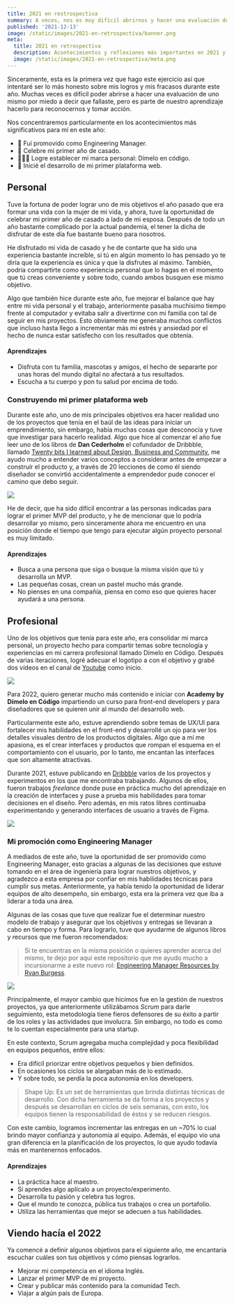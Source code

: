```yaml
---
title: 2021 en restrospectiva
summary: A veces, nos es muy difícil abrirnos y hacer una evaluación de nosotros mismos, ahora que esta por terminar el año te comparto un poco de mis logros y errores que sucedieron durante 2021.
published: '2021-12-13'
image: /static/images/2021-en-retrospectiva/banner.png
meta:
  title: 2021 en retrospectiva
  description: Acontecimientos y reflexiones más importantes en 2021 y una mirada al 2022
  image: /static/images/2021-en-retrospectiva/meta.png
---
```

Sinceramente, esta es la primera vez que hago este ejercicio así que intentaré ser lo más honesto sobre  mis logros y mis fracasos durante este año. Muchas veces es difícil poder abrirse a hacer una evaluación de uno mismo por miedo a decir que fallaste, pero es parte de nuestro aprendizaje hacerlo para reconocernos y tomar acción.

Nos concentraremos particularmente en los acontecimientos más significativos para mí en este año:

- 🚀 Fuí promovido como Engineering Manager.
- 🥂 Celebre mi primer año de casado.
- 👨🏽‍💻 Logre establecer mi marca personal: Dímelo en código.
- 🌱 Inicié el desarrollo de mi primer plataforma web.

## Personal
Tuve la fortuna de poder lograr uno de mis objetivos el año pasado que era formar una vida con la mujer de mi vida, y ahora, tuve la oportunidad de celebrar mi primer año de casado a lado de mi esposa. Después de todo un año bastante complicado por la actual pandemia, el tener la dicha de disfrutar de este día fue bastante bueno para nosotros.

He disfrutado mi vida de casado y he de contarte que ha sido una experiencia bastante increíble, si tú en algún momento lo has pensado yo te diría que la experiencia es única y que la disfrutes al máximo. También, podría compartirte como experiencia personal que lo hagas en el momento que tú creas conveniente y sobre todo, cuando ambos busquen ese mismo objetivo.

Algo que también hice durante este año, fue mejorar el balance que hay entre mi vida personal y el trabajo, anteriormente pasaba muchísimo tiempo frente al computador y evitaba salir a divertirme con mi familia con tal de seguir en mis proyectos. Esto obviamente me generaba muchos conflictos que incluso hasta llego a incrementar más mi estrés y ansiedad por el hecho de nunca estar satisfecho con los resultados que obtenía.

#### Aprendizajes
- Disfruta con tu familia, mascotas y amigos, el hecho de separarte por unas horas del mundo digital no afectará a tus resultados.
- Escucha a tu cuerpo y pon tu salud por encima de todo.

### Construyendo mi primer plataforma web
Durante este año, uno de mis principales objetivos era hacer realidad uno de los proyectos que tenía en el baúl de las ideas para iniciar un emprendimiento, sin embargo, había muchas cosas que desconocía y tuve que investigar para hacerlo realidad. Algo que hice al comenzar el año fue leer uno de los libros de **Dan Cederholm** el cofundador de Dribbble, llamado [Twenty bits I learned about Design, Business and Community](https://simplebits.com/products/twenty-bits-i-learned-book), me ayudo mucho a entender varios conceptos a considerar antes de empezar a construír el producto y, a través de 20 lecciones de como él siendo diseñador se convirtió accidentalmente a emprendedor pude conocer el camino que debo seguir.

<Image
  width={976}
  height={580}
  src="/static/images/2021-en-retrospectiva/twenty-bits-book-cover.png"
  caption="Cover: Twenty bits I learned about Design, Business and Community" />

He de decir, que ha sido difícil encontrar a las personas indicadas para lograr el primer MVP del producto, y he de mencionar que lo podría desarrollar yo mismo, pero sinceramente ahora me encuentro en una posición donde el tiempo que tengo para ejecutar algún proyecto personal es muy limitado.

#### Aprendizajes
- Busca a una persona que siga o busque la misma visión que tú y desarrolla un MVP.
- Las pequeñas cosas, crean un pastel mucho más grande.
- No pienses en una compañía, piensa en como eso que quieres hacer ayudará a una persona.

## Profesional
Uno de los objetivos que tenía para este año, era consolidar mi marca personal, un proyecto hecho para compartir temas sobre tecnología y experiencias en mi carrera profesional llamado Dímelo en Código. Después de varias iteraciones, logré adecuar el logotipo a con el objetivo y grabé dos vídeos en el canal de [Youtube](https://www.youtube.com/channel/UCMcn-dkjGbCCdnos9416ZhQ) como inicio. 

<Image
  width={976}
  height={580}
  src="/static/images/2021-en-retrospectiva/dimeloencodigo-branding.png"
  caption="Logotipo para el proyecto Dímelo en Código" />

Para 2022, quiero generar mucho más contenido e iniciar con **Academy by Dímelo en Código** impartiendo un curso para front-end developers y para diseñadores que se quieren unir al mundo del desarrollo web.

Particularmente este año, estuve aprendiendo sobre temas de UX/UI para fortalecer mis habilidades en el front-end y desarrollé un ojo para ver los detalles visuales dentro de los productos digítales. Algo que a mí me apasiona, es el crear interfaces y productos que rompan el esquema en el comportamiento con el usuario, por lo tanto, me encantan las interfaces que son altamente atractivas.

Durante 2021, estuve publicando en [Dribbble](https://dribbble.com/coderdiaz) varios de los proyectos y experimentos en los que me encontraba trabajando. Algunos de ellos, fueron trabajos *freelance* donde puse en práctica mucho del aprendizaje en la creación de interfaces y puse a prueba mis habilidades para tomar decisiones en el diseño. Pero además, en mis ratos libres continuaba experimentando y generando interfaces de usuario a través de Figma.

<Image
  width={976}
  height={580}
  src="/static/images/2021-en-retrospectiva/refactoringui-codingcoach.png"
  caption="Refactoring UI: Propuesta de rediseño del sitio web Codingcoach" />

### Mi promoción como Engineering Manager
A mediados de este año, tuve la oportunidad de ser promovido como Engineering Manager, esto gracias a algunas de las decisiones que estuve tomando en el área de ingeniería para lograr nuestros objetivos, y agradezco a esta empresa por confiar en mis habilidades técnicas para cumplir sus metas. Anteriormente, ya había tenido la oportunidad de liderar equipos de alto desempeño, sin embargo, esta era la primera vez que iba a liderar a toda una área.

Algunas de las cosas que tuve que realizar fue el determinar nuestro modelo de trabajo y asegurar que los objetivos y entregas se llevaran a cabo en tiempo y forma. Para lograrlo, tuve que ayudarme de algunos libros y recursos que me fueron recomendados:

> Si te encuentras en la misma posición o quieres aprender acerca del mismo, te dejo por aquí este repositorio que me ayudo mucho a incursionarme a este nuevo rol: [Engineering Manager Resources by Ryan Burgess](https://github.com/ryanburgess/engineer-manager).

<Image
  width={976}
  height={580}
  src="/static/images/2021-en-retrospectiva/management-books.png"
  caption="Libros con los que aprendí a liderar equipos" />

Principalmente, el mayor cambio que hicimos fue en la gestión de nuestros proyectos, ya que anteriormente utilizábamos *Scrum* para darle seguimiento, esta metodología tiene fieros defensores de su éxito a partir de los roles y las actividades que involucra. Sin embargo, no todo es como te lo cuentan especialmente para una startup.

En este contexto, Scrum agregaba mucha complejidad y poca flexibilidad en equipos pequeños, entre ellos:
- Era difícil priorizar entre objetivos pequeños y bien definidos.
- En ocasiones los ciclos se alargaban más de lo estimado.
- Y sobre todo, se perdía la poca autonomía en los developers.

> Shape Up: Es un set de herramientas que brinda distintas técnicas de desarrollo. Con dicha herramienta se da forma a los proyectos y después se desarrollan en ciclos de seis semanas, con esto, los equipos tienen la responsabilidad de éstos y se reducen riesgos.

Con este cambio, logramos incrementar las entregas en un ~70% lo cual brindo mayor confianza y autonomía al equipo. Además, el equipo vio una gran diferencia en la planificación de los proyectos, lo que ayudo todavía más en mantenernos enfocados.

#### Aprendizajes
- La práctica hace al maestro.
- Si aprendes algo aplícalo a un proyecto/experimento.
- Desarrolla tu pasión y celebra tus logros.
- Que el mundo te conozca, pública tus trabajos o crea un portafolio.
- Utiliza las herramientas que mejor se adecuen a tus habilidades.

## Viendo hacía el 2022
Ya comencé a definir algunos objetivos para el siguiente año, me encantaría escuchar cuáles son tus objetivos y cómo piensas lograrlos.

- Mejorar mi competencia en el idioma Inglés.
- Lanzar el primer MVP de mi proyecto.
- Crear y publicar más contenido para la comunidad Tech.
- Viajar a algún país de Europa.
